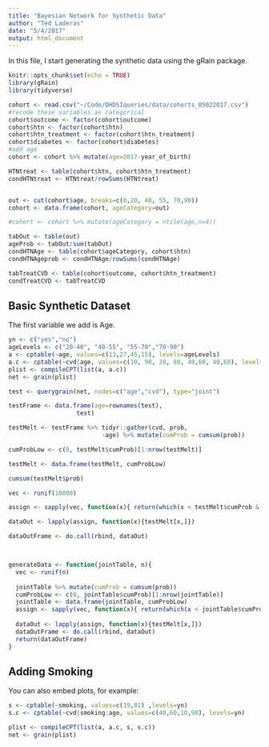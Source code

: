 ```yaml
---
title: "Bayesian Network for Synthetic Data"
author: "Ted Laderas"
date: "5/4/2017"
output: html_document
---
```


In this file, I start generating the synthetic data using the gRain package.

```r
knitr::opts_chunk$set(echo = TRUE)
library(gRain)
library(tidyverse)
```

```r
cohort <- read.csv("~/Code/OHDSIqueries/data/cohorts_05022017.csv")
#recode these variables as categorical
cohort$outcome <- factor(cohort$outcome)
cohort$htn <- factor(cohort$htn)
cohort$htn_treatment <- factor(cohort$htn_treatment)
cohort$diabetes <- factor(cohort$diabetes)
#add age
cohort <- cohort %>% mutate(age=2017-year_of_birth)

HTNtreat <- table(cohort$htn, cohort$htn_treatment)
condHTNtreat <- HTNtreat/rowSums(HTNtreat)


out <- cut(cohort$age, breaks=c(0,20, 40, 55, 70,90))
cohort <- data.frame(cohort, ageCategory=out)

#cohort <- cohort %>% mutate(ageCategory = ntile(age,n=4))

tabOut <- table(out)
ageProb <- tabOut/sum(tabOut)
condHTNAge <- table(cohort$ageCategory, cohort$htn)
condHTNAgeprob <- condHTNAge/rowSums(condHTNAge)

tabTreatCVD <- table(cohort$outcome, cohort$htn_treatment)
condTreatCVD <- tabTreatCVD

```


## Basic Synthetic Dataset

The first variable we add is Age. 

```r
yn <- c("yes","no")
ageLevels <- c("20-40", "40-55", "55-70","70-90")
a <- cptable(~age, values=c(13,27,45,15), levels=ageLevels)
a.c <- cptable(~cvd|age, values=c(10, 90, 20, 80, 40,60, 40,60), levels=yn)
plist <- compileCPT(list(a, a.c))
net <- grain(plist)

test <- querygrain(net, nodes=c("age","cvd"), type="joint")

testFrame <- data.frame(age=rownames(test),
                   test)

testMelt <- testFrame %>% tidyr::gather(cvd, prob,
                          -age) %>% mutate(cumProb = cumsum(prob))

cumProbLow <- c(0, testMelt$cumProb)[1:nrow(testMelt)]

testMelt <- data.frame(testMelt, cumProbLow)

cumsum(testMelt$prob)

vec <- runif(10000)

assign <- sapply(vec, function(x){ return(which(x < testMelt$cumProb & x > testMelt$cumProbLow))})

dataOut <- lapply(assign, function(x){testMelt[x,]})

dataOutFrame <- do.call(rbind, dataOut)



generateData <- function(jointTable, n){
  vec <- runif(n)
  
  jointTable %>% mutate(cumProb = cumsum(prob))
  cumProbLow <- c(0, jointTable$cumProb)[1:nrow(jointTable)]
  jointTable <- data.frame(jointTable, cumProbLow)
  assign <- sapply(vec, function(x){ return(which(x < jointTable$cumProb & x > jointTable$cumProbLow))})
  
  dataOut <- lapply(assign, function(x){testMelt[x,]})
  dataOutFrame <- do.call(rbind, dataOut)
  return(dataOutFrame)
}
```

## Adding Smoking

You can also embed plots, for example:

```r
s <- cptable(~smoking, values=c(19,81) ,levels=yn)
s.c <- cptable(~cvd|smoking:age, values=c(40,60,10,90), levels=yn)

plist <- compileCPT(list(a, a.c, s, s.c)) 
net <- grain(plist)

```